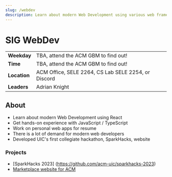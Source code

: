 ```yaml
---
slug: /webdev
description: Learn about modern Web Development using various web frameworks. Get hands-on experience with JavaScript / TypeScript.
---
```



# SIG WebDev

|              |                                                                                |
| ------------ | ------------------------------------------------------------------------------ |
| **Weekday**  | TBA, attend the ACM GBM to find out!                                           |
| **Time**     | TBA, attend the ACM GBM to find out!                                           |
| **Location** | ACM Office, SELE 2264, CS Lab SELE 2254, or <DiscordLink>Discord</DiscordLink> |
| **Leaders**  | Adrian Knight                                                                  |

## About

- Learn about modern Web Development using React
- Get hands-on experience with JavaScript / TypeScript
- Work on personal web apps for resume
- There is a lot of demand for modern web developers
- Developed UIC's first collegiate hackathon, SparkHacks, website

### Projects

 - [SparkHacks 2023] (https://github.com/acm-uic/sparkhacks-2023)
 - [Marketplace website for ACM](https://github.com/acm-uic/marketplace)
